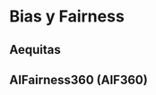# Bias y Fairness {#biasFairness}


## Aequitas

<div align="justify">



## AIFairness360 (AIF360)


</div>
